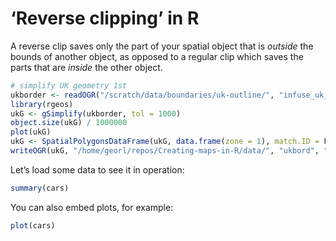 'Reverse clipping' in R
========================================================

A reverse clip saves only the part of your spatial object that is *outside*
the bounds of another object, as opposed to a regular clip which saves the
parts that are *inside* the other object.

```r
# simplify UK geometry 1st
ukborder <- readOGR("/scratch/data/boundaries/uk-outline/", "infuse_uk_2011")
library(rgeos)
ukG <- gSimplify(ukborder, tol = 1000)
object.size(ukG) / 1000000
plot(ukG)
ukG <- SpatialPolygonsDataFrame(ukG, data.frame(zone = 1), match.ID = F)
writeOGR(ukG, "/home/georl/repos/Creating-maps-in-R/data/", "ukbord", "ESRI Shapefile")
```


Let's load some data to see it in operation:

```r
summary(cars)
```

You can also embed plots, for example:

```r
plot(cars)
```

